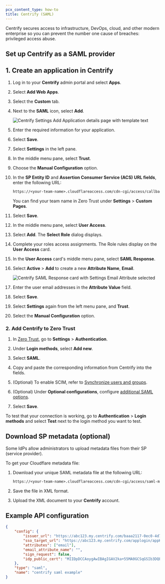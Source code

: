 ```yaml
---
pcx_content_type: how-to
title: Centrify (SAML)
---
```


Centrify secures access to infrastructure, DevOps, cloud, and other modern enterprise so you can prevent the number one cause of breaches: privileged access abuse.

## Set up Centrify as a SAML provider

## 1. Create an application in Centrify

1. Log in to your **Centrify** admin portal and select **Apps**.

2. Select **Add Web Apps**.

3. Select the **Custom** tab.

4. Next to the **SAML** icon, select **Add**.

   ![Centrify Settings Add Application details page with template text](~/assets/images/cloudflare-one/identity/saml-centrify/saml-centrify-3.png)

5. Enter the required information for your application.

6. Select **Save**.

7. Select **Settings** in the left pane.

8. In the middle menu pane, select **Trust**.

9. Choose the **Manual Configuration** option.

10. In the **SP Entity ID** and **Assertion Consumer Service (ACS) URL fields**, enter the following URL:

    ```txt
    https://<your-team-name>.cloudflareaccess.com/cdn-cgi/access/callback
    ```

    You can find your team name in Zero Trust under **Settings** > **Custom Pages**.

11. Select **Save**.

12. In the middle menu pane, select **User Access**.

13. Select **Add**. The **Select Role** dialog displays.

14. Complete your roles access assignments. The Role rules display on the **User Access** card.

15. In the **User Access** card's middle menu pane, select **SAML Response**.

16. Select **Active** > **Add** to create a new **Attribute Name**, **Email**.

    ![Centrify SAML Response card with Settings Email Attribute selected](~/assets/images/cloudflare-one/identity/saml-centrify/saml-centrify-9.png)

17. Enter the user email addresses in the **Attribute Value** field.

18. Select **Save**.

19. Select **Settings** again from the left menu pane, and **Trust**.

20. Select the **Manual Configuration** option.

### 2. Add Centrify to Zero Trust

1. In [Zero Trust](https://one.dash.cloudflare.com/), go to **Settings** > **Authentication**.

2. Under **Login methods**, select **Add new**.

3. Select **SAML**.

4. Copy and paste the corresponding information from Centrify into the fields.

5. (Optional) To enable SCIM, refer to [Synchronize users and groups](/cloudflare-one/identity/idp-integration/generic-saml/#synchronize-users-and-groups).

6. (Optional) Under **Optional configurations**, configure [additional SAML options](/cloudflare-one/identity/idp-integration/generic-saml/#optional-configurations).

7. Select **Save**.

To test that your connection is working, go to **Authentication** > **Login methods** and select **Test** next to the login method you want to test.

## Download SP metadata (optional)

Some IdPs allow administrators to upload metadata files from their SP (service provider).

To get your Cloudflare metadata file:

1. Download your unique SAML metadata file at the following URL:

   ```txt
   https://<your-team-name>.cloudflareaccess.com/cdn-cgi/access/saml-metadata
   ```

2. Save the file in XML format.

3. Upload the XML document to your **Centrify** account.

## Example API configuration

```json
{
	"config": {
		"issuer_url": "https://abc123.my.centrify.com/baaa2117-0ec0-4d76-84cc-abccb551a123",
		"sso_target_url": "https://abc123.my.centrify.com/applogin/appKey/baaa2117-0ec0-4d76-84cc-abccb551a123/customerId/abc123",
		"attributes": ["email"],
		"email_attribute_name": "",
		"sign_request": false,
		"idp_public_cert": "MIIDpDCCAoygAwIBAgIGAV2ka+55MA0GCSqGSIb3DQEBCwUAMIGSMQswCQYDVQQGEwJVUzETMBEG\nA1UEC.....GF/Q2/MHadws97cZg\nuTnQyuOqPuHbnN83d/2l1NSYKCbHt24o"
	},
	"type": "saml",
	"name": "centrify saml example"
}
```
